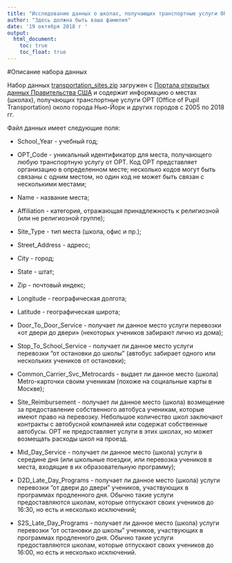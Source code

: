 ```yaml
---
title: "Исследование данных о школах, получающих транспортные услуги OPT"
author: "Здесь должна быть ваша фамилия"
date: '19 октября 2018 г '
output: 
  html_document: 
    toc: true
    toc_float: true
---
```


#Описание набора данных

Набор данных [transportation_sites.zip](data/transportation_sites.zip) загружен с [Портала открытых данных Правительства США](https://catalog.data.gov/dataset/transportation-sites) и содержит информацию о местах (школах), получающих транспортные услуги OPT (Office of Pupil Transportation) около города Нью-Йорк и других городов с 2005 по 2018 гг.

Файл данных имеет следующие поля:

 - School_Year - учебный год;

 - OPT_Code	- уникальный идентификатор для места, получающего любую транспортную услугу от OPT. Код OPT представляет организацию в определенном месте; несколько кодов могут быть связаны с одним местом, но один код не может быть связан с несколькими местами;

 - Name - название места;
 
 - Affiliation - категория, отражающая принадлежность к религиозной (или не религиозной группе);

 - Site_Type - тип места (школа, офис и пр.);

 - Street_Address	- адресс;

 - City	- город;
 
 - State - штат;

 - Zip - почтовый индекс;

 - Longitude	- географическая долгота;

 - Latitude - географическая широта;

 - Door_To_Door_Service	- получает ли данное место услуги перевозки «от двери до двери» (некоторых учеников забирают лично из дома);
 
 - Stop_To_School_Service	- получает ли данное место услуги перевозки "от остановки до школы" (автобус забирает одного или нескольких учеников от остановки);
 
 - Common_Carrier_Svc_Metrocards	- выдает ли данное место (школа) Metro-карточки своим ученикам (похоже на социальные карты в Москве);

 - Site_Reimbursement - получает ли данное место (школа) возмещение за предоставление собственного автобуса ученикам, которые имеют право на перевозку. Небольшое количество школ заключают контракты с автобусной компанией или содержат собственные автобусы. OPT не предоставляет услуги в этих школах, но может возмещать расходы школ на проезд.
 
 - Mid_Day_Service - получает ли данное место (школа) услуги в середине дня (или школьные поездки, или перевозка учеников в места, входящие в их образовательную программу); 

 - D2D_Late_Day_Programs - получает ли данное место (школа) услуги перевозки  "от двери до двери" учеников, участвующих в программах продленного дня. Обычно такие услуги предоставляются школам, которые отпускают своих учеников до 16:30, но есть и несколько исключений;

 - S2S_Late_Day_Programs - получает ли данное место (школа) услуги перевозки  "от остановки до школы" учеников, участвующих в программах продленного дня. Обычно такие услуги предоставляются школам, которые отпускают своих учеников до 16:00, но есть и несколько исключений.
 